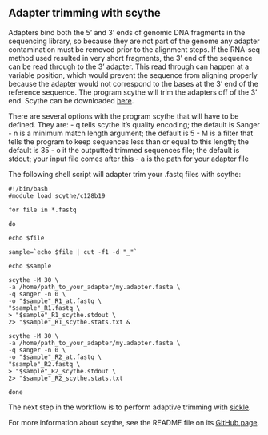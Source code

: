 ## Adapter trimming with scythe

Adapters bind both the 5’ and 3’ ends of genomic DNA fragments in the sequencing library, so because they are not part of the genome any adapter contamination must be removed prior to the alignment steps. If the RNA-seq method used resulted in very short fragments, the 3’ end of the sequence can be read through to the 3’ adapter. This read through can happen at a variable position, which would prevent the sequence from aligning properly because the adapter would not correspond to the bases at the 3’ end of the reference sequence. The program scythe will trim the adapters off of the 3’ end. Scythe can be downloaded [here][1].

There are several options with the program scythe that will have to be defined. They are:
- q tells scythe it's quality encoding; the default is Sanger
- n is a minimum match length argument;  the default is 5
- M is a filter that tells the program to keep sequences less than or equal to this length; the default is 35
- o it the outputted trimmed sequences file; the default is stdout; your input file comes after this
- a is the path for your adapter file

The following shell script will adapter trim your .fastq files with scythe:

```
#!/bin/bash
#module load scythe/c128b19

for file in *.fastq

do

echo $file

sample=`echo $file | cut -f1 -d "_"`

echo $sample

scythe -M 30 \
-a /home/path_to_your_adapter/my.adapter.fasta \
-q sanger -n 0 \
-o "$sample"_R1_at.fastq \
"$sample"_R1.fastq \
> "$sample"_R1_scythe.stdout \
2> "$sample"_R1_scythe.stats.txt &

scythe -M 30 \
-a /home/path_to_your_adapter/my.adapter.fasta \
-q sanger -n 0 \
-o "$sample"_R2_at.fastq \
"$sample"_R2.fastq \
> "$sample"_R2_scythe.stdout \
2> "$sample"_R2_scythe.stats.txt

done

```
The next step in the workflow is to perform adaptive trimming with [sickle][2].

For more information about scythe, see the README file on its [GitHub page][1].

[1]:https://github.com/ucdavis-bioinformatics/scythe
[2]:https://github.com/lkomoro/RNA-Seq-Workflow/blob/master/sickle.Rmd